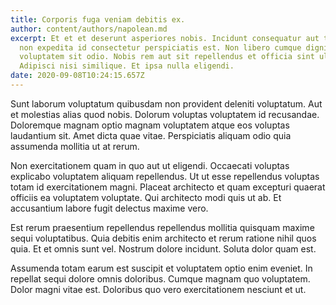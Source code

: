 ```yaml
---
title: Corporis fuga veniam debitis ex.
author: content/authors/napolean.md
excerpt: Et et et deserunt asperiores nobis. Incidunt consequatur aut tenetur
  non expedita id consectetur perspiciatis est. Non libero cumque dignissimos
  voluptatem sit odio. Nobis rem aut sit repellendus et officia sint ullam non.
  Adipisci nisi similique. Et ipsa nulla eligendi.
date: 2020-09-08T10:24:15.657Z
---
```

Sunt laborum voluptatum quibusdam non provident deleniti voluptatum. Aut et molestias alias quod nobis. Dolorum voluptas voluptatem id recusandae. Doloremque magnam optio magnam voluptatem atque eos voluptas laudantium sit. Amet dicta quae vitae. Perspiciatis aliquam odio quia assumenda mollitia ut at rerum.
 Non exercitationem quam in quo aut ut eligendi. Occaecati voluptas explicabo voluptatem aliquam repellendus. Ut ut esse repellendus voluptas totam id exercitationem magni. Placeat architecto et quam excepturi quaerat officiis ea voluptatem voluptate. Qui architecto modi quis ut ab. Et accusantium labore fugit delectus maxime vero.
 Est rerum praesentium repellendus repellendus mollitia quisquam maxime sequi voluptatibus. Quia debitis enim architecto et rerum ratione nihil quos quia. Et et omnis sunt vel. Nostrum dolore incidunt. Soluta dolor quam est.
 Assumenda totam earum est suscipit et voluptatem optio enim eveniet. In repellat sequi dolore omnis doloribus. Cumque magnam quo voluptatem. Dolor magni vitae est. Doloribus quo vero exercitationem nesciunt et ut.